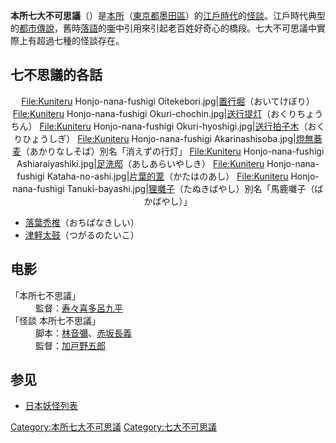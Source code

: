 {{Unreferenced|time=2020-06-19T07:12:16+00:00}}
'''本所七大不可思議'''（{{jpn|j=本所七不思議|kn=ほんじょななふしぎ}}）是[[本所|本所]]（[[東京都|東京都]][[墨田區|墨田區]]）的[[江戶時代|江戶時代]]的[[怪談|怪談]]。江戶時代典型的[[都市傳說|都市傳說]]，舊時[[落語|落語]]的[[噺|噺]]中引用來引起老百姓好奇心的橋段。七大不可思議中實際上有超過七種的怪談存在。

==七不思議的各話==

<center><gallery>
File:Kuniteru Honjo-nana-fushigi Oitekebori.jpg|[[置行堀|置行堀]]（おいてけぼり）
File:Kuniteru Honjo-nana-fushigi Okuri-chochin.jpg|[[送行提灯|送行提灯]]（おくりちょうちん）
File:Kuniteru Honjo-nana-fushigi Okuri-hyoshigi.jpg|[[送行拍子木|送行拍子木]]（おくりひょうしぎ）
File:Kuniteru Honjo-nana-fushigi Akarinashisoba.jpg|[[燈無蕎麦|燈無蕎麦]]（あかりなしそば）別名「消えずの行灯」
File:Kuniteru Honjo-nana-fushigi Ashiaraiyashiki.jpg|[[足洗邸|足洗邸]]（あしあらいやしき）
File:Kuniteru Honjo-nana-fushigi Kataha-no-ashi.jpg|[[片葉的葦|片葉的葦]]（かたはのあし）
File:Kuniteru Honjo-nana-fushigi Tanuki-bayashi.jpg|[[狸囃子|狸囃子]]（たぬきばやし）別名「馬鹿囃子（ばかばやし）」
</gallery></center>
*[[落葉禿椎|落葉禿椎]]（おちばなきしい）
*[[津軽太鼓|津軽太鼓]]（つがるのたいこ）

==电影==
;「本所七不思議」
:監督：[[寿々喜多呂九平|寿々喜多呂九平]] 
;「怪談 本所七不思議」
:脚本：[[林音彌|林音彌]]、[[赤坂長義|赤坂長義]]
:監督：[[加戸野五郎|加戸野五郎]]

== 参见==
*[[日本妖怪列表|日本妖怪列表]]
{{Commonscat|Seven Wonders of Honjo}}

{{DEFAULTSORT:Honshou}}
[[Category:本所七大不可思議|Category:本所七大不可思議]]
[[Category:七大不可思議|Category:七大不可思議]]
